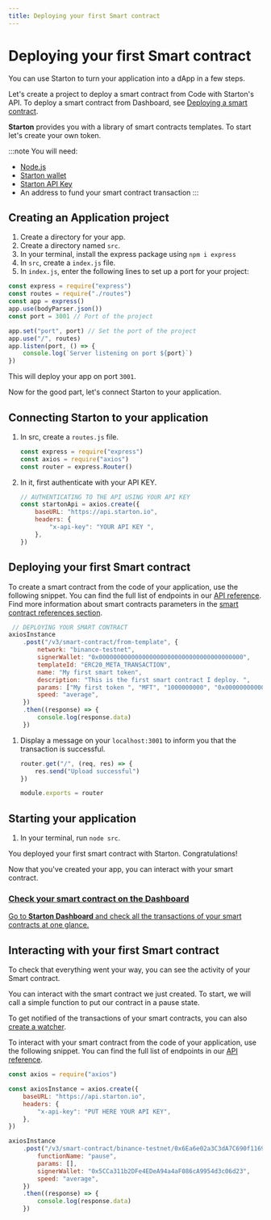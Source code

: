 ```yaml
---
title: Deploying your first Smart contract
---
```



# Deploying your first Smart contract

You can use Starton to turn your application into a dApp in a few steps.

Let's create a project to deploy a smart contract from Code with Starton's API. To deploy a smart contract from Dashboard, see [Deploying a smart contract](/Smart-contract/deploying-a-smart-contract.mdx).

**Starton** provides you with a library of smart contracts templates.
To start let's create your own token.

:::note You will need:

-   [Node.js](https://nodejs.org/en/)
-   [Starton wallet](https://starton.io/)
-   [Starton API Key](https://starton.io/)
-   An address to fund your smart contract transaction 
:::

## Creating an Application project

1. Create a directory for your app.
1. Create a directory named `src`.
1. In your terminal, install the express package using
   `npm i express`
1. In `src`, create a `index.js` file.
1. In `index.js`, enter the following lines to set up a port for your project:

```jsx showLineNumbers
const express = require("express")
const routes = require("./routes")
const app = express()
app.use(bodyParser.json())
const port = 3001 // Port of the project

app.set("port", port) // Set the port of the project
app.use("/", routes)
app.listen(port, () => {
	console.log(`Server listening on port ${port}`)
})
```

This will deploy your app on port `3001`.

Now for the good part, let's connect Starton to your application.

## Connecting Starton to your application

1. In src, create a `routes.js` file.

    ```jsx showLineNumbers
    const express = require("express")
    const axios = require("axios")
    const router = express.Router()
    ```

1. In it, first authenticate with your API KEY.

    ```jsx showLineNumbers
    // AUTHENTICATING TO THE API USING YOUR API KEY
    const startonApi = axios.create({
    	baseURL: "https://api.starton.io",
    	headers: {
    		"x-api-key": "YOUR API KEY ",
    	},
    })
   ```

## Deploying your first Smart contract

To create a smart contract from the code of your application, use the following snippet.
You can find the full list of endpoints in our <a href="https://docs.starton.io/intro#tag/SmartContract">API reference</a>.
Find more information about smart contracts parameters in the [smart contract references section](/Smart-contract/parameters-and-functions.mdx).

```jsx showLineNumbers
 // DEPLOYING YOUR SMART CONTRACT
axiosInstance
	.post("/v3/smart-contract/from-template", {
		network: "binance-testnet",
		signerWallet: "0x0000000000000000000000000000000000000000",
		templateId: "ERC20_META_TRANSACTION",
		name: "My first smart token",
		description: "This is the first smart contract I deploy. ",
		params: ["My first token ", "MFT", "1000000000", "0x0000000000000000000000000000000000000000"],
		speed: "average",
	})
	.then((response) => {
		console.log(response.data)
	})
```

1. Display a message on your `localhost:3001` to inform you that the transaction is successful.

    ```jsx showLineNumbers
    router.get("/", (req, res) => {
    	res.send("Upload successful")
    })

    module.exports = router
    ```
   
## Starting your application

1. In your terminal, run `node src`.

You deployed your first smart contract with Starton. Congratulations!

Now that you've created your app, you can interact with your smart contract. 

<div class="row-is-multiline">

<div class="col col--2" class="cards">
	<a class="button-card button-card--vertical" href="https://app.starton.io/projects">
		<h3>Check your smart contract on the Dashboard</h3>
		<div class="button-card__inner">
			<p color="white">Go to <b>Starton Dashboard</b> and check all the transactions of your smart contracts at one glance.</p>
		</div>
	</a>
</div>

</div>


## Interacting with your first Smart contract

To check that everything went your way, you can see the activity of your Smart contract.

You can interact with the smart contract we just created.
To start, we will call a simple function to put our contract in a pause state.

To get notified of the transactions of your smart contracts, you can also [create a watcher](/Tutorials/monitoring-blockchain-activity.mdx).

To interact with your smart contract from the code of your application, use the following snippet.
You can find the full list of endpoints in our <a href="https://docs.starton.io/intro#tag/SmartContract">API reference</a>.

```jsx showLineNumbers
const axios = require("axios")

const axiosInstance = axios.create({
	baseURL: "https://api.starton.io",
	headers: {
		"x-api-key": "PUT HERE YOUR API KEY",
	},
})

axiosInstance
	.post("/v3/smart-contract/binance-testnet/0x6Ea6e02a3C3dA7C690f1169C4e3e11a413875307/call", {
		functionName: "pause",
		params: [],
		signerWallet: "0x5CCa311b2DFe4EDeA94a4aF086cA9954d3c06d23",
		speed: "average",
	})
	.then((response) => {
		console.log(response.data)
	})
```


